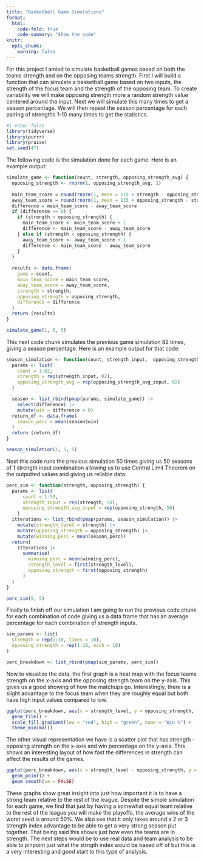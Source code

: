 ```yaml
---
title: "Basketball Game Simulations"
format:
  html:
    code-fold: true
    code-summary: "Show the code"
knitr:
  opts_chunk:
    warning: false
---
```


For this project I amied to simulate basketball games based on both the teams strength and on the opposing teams strength. First I will build a function that can simulate a basketball game based on two inputs, the strength of the focus team and the strength of the opposing team. To create variability we will make opposing strength more a random strength value centered around the input. Next we will simulate this many times to get a season percentage. We will then repeat the season percentage for each pairing of strengths 1-10 many times to get the statistics.

```r
#| echo: false
library(tidyverse)
library(purrr)
library(praise)
set.seed(47)
```

The following code is the simulation done for each game. Here is an example output:

```r
simulate_game <- function(count, strength, opposing_strength_avg) {
  opposing_strength <- rnorm(1, opposing_strength_avg, 1)
  
  main_team_score = round(rnorm(1, mean = 115 + strength - opposing_strength, abs(1-strength)))
  away_team_score = round(rnorm(1, mean = 115 + opposing_strength - strength, abs(1-strength)))
  difference = main_team_score - away_team_score
  if (difference == 0) {
    if (strength > opposing_strength) {
      main_team_score <- main_team_score + 1
      difference <- main_team_score - away_team_score
    } else if (strength < opposing_strength) {
      away_team_score <- away_team_score + 1
      difference <- main_team_score - away_team_score
    }
  }
  
  results <- data.frame(
    game = count,
    main_team_score = main_team_score,
    away_team_score = away_team_score,
    strength = strength,
    opposing_strength = opposing_strength,
    difference = difference
  )
  return (results)
}

simulate_game(1, 5, 5)
```

This next code chunk simulates the previous game simulation 82 times, giving a season percentage. Here is an example output for that code:

```r

season_simulation <- function(count, strength_input,  opposing_strength_avg_input) {
  params <- list(
    count = 1:82,
    strength = rep(strength_input, 82),
    opposing_strength_avg = rep(opposing_strength_avg_input, 82)
  )

  season <- list_rbind(pmap(params, simulate_game)) |>
    select(difference) |>
    mutate(win = difference > 0)
  return_df <- data.frame(
    season_perc = mean(season$win)
  )
  return (return_df)
}

season_simulation(1, 5, 5)
```

Next this code runs the previous simulation 50 times giving us 50 seasons of 1 strength input combination allowing us to use Central Limit Theorem on the outputted values and giving us reliable data:

```r

perc_sim <- function(strength, opposing_strength) {
  params <- list(
      count = 1:50,
      strength_input = rep(strength, 50),
      opposing_strength_avg_input = rep(opposing_strength, 50)
    )
  itterations <- list_rbind(pmap(params, season_simulation)) |>
    mutate(strength_level = strength) |>
    mutate(opposing_strength = opposing_strength) |>
    mutate(winning_perc = mean(season_perc))
  return(
    itterations |>
      summarise(
        winning_perc = mean(winning_perc),
        strength_level = first(strength_level),
        opposing_strength = first(opposing_strength)
      )
  )
}

perc_sim(5, 5)

```

Finally to finish off our simulation I am going to run the previous code chunk for each combination of code giving us a data frame that has an average percentage for each combination of strength inputs.

```r

sim_params <- list(
  strength = rep(1:10, times = 10),
  opposing_strength = rep(1:10, each = 10)
)

perc_breakdown <- list_rbind(pmap(sim_params, perc_sim))
```

Now to visualize the data, the first graph is a heat map with the focus teams strength on the x-axis and the opposing strength team on the y-axis. This gives us a good showing of how the matchups go. Interestingly, there is a slight advantage to the focus team when they are roughly equal but both have high input values compared to low.

```r
ggplot(perc_breakdown, aes(x = strength_level, y = opposing_strength, fill = winning_perc)) +
  geom_tile() +
  scale_fill_gradient(low = "red", high = "green", name = "Win %") +
  theme_minimal()
```

The other visual representation we have is a scatter plot that has strength - opposing strength on the x-axis and win percentage on the y-axis. This shows an interesting layout of how fast the differences in strength can affect the results of the games.

```r
ggplot(perc_breakdown, aes(x = strength_level - opposing_strength, y = winning_perc)) +
  geom_point() +
  geom_smooth(se = FALSE)
```

These graphs show great insight into just how important it is to have a strong team relative to the rest of the league. Despite the simple simulation for each game, we find that just by having a somewhat equal team relative to the rest of the league you will make the playoffs, the average wins of the worst seed is around 50%. We also see that it only takes around a 2 or 3 strength index advantage to be able to get a very strong season put together. That being said this shows just how even the teams are in strength. The next steps would be to use real data and team analysis to be able to pinpoint just what the strngth index would be based off of but this is a very interesting and good start to this type of analysis.
